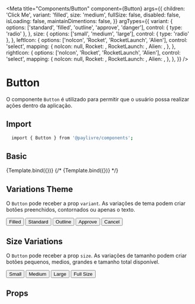

<Meta
  title="Components/Button"
  component={Button}
  args={{
    children: 'Click Me',
    variant: 'filled',
    size: 'medium',
    fullSize: false,
    disabled: false,
    isLoading: false,
    maintainDimentions: false,
  }}
  argTypes={{
    variant: {
      options: ['standard', 'filled', 'outline', 'approve', 'danger'],
      control: { type: 'radio' },
    },
    size: {
      options: ['small', 'medium', 'large'],
      control: { type: 'radio' },
    },
    leftIcon: {
      options: ['noIcon', 'Rocket', 'RocketLaunch', 'Alien'],
      control: 'select',
      mapping: {
        noIcon: null,
        Rocket: <Rocket size={32} weight="fill" />,
        RocketLaunch: <RocketLaunch size={32} weight="fill" />,
        Alien: <Alien size={32} weight="fill" />,
      },
    },
    rightIcon: {
      options: ['noIcon', 'Rocket', 'RocketLaunch', 'Alien'],
      control: 'select',
      mapping: {
        noIcon: null,
        Rocket: <Rocket size={32} weight="fill" />,
        RocketLaunch: <RocketLaunch size={32} weight="fill" />,
        Alien: <Alien size={32} weight="fill" />,
      },
    },
  }}
/>


# Button

O componente `Button` é utilizado para permitir que o usuário possa realizar ações dentro da aplicação.

## Import

```sh
  import { Button } from '@paylivre/components';
```

## Basic

<Canvas>
  <Story name="Default">{Template.bind({})}</Story>
  {/* <Story
    name="Standard"
    args={{
      variant: 'standard',
    }}
  >
    {Template.bind({})}
  </Story> */}
</Canvas>

## Variations Theme

O `Button` pode receber a prop `variant`. As variações de tema podem criar botões preenchidos, contornados ou apenas o texto.

<Canvas>
  <Story name="Thema">
    <Button m="0.5rem" variant="filled">
      Filled
    </Button>
    <Button m="0.5rem" variant="standard">
      Standard
    </Button>
    <Button m="0.5rem" variant="outline">
      Outline
    </Button>
    <Button m="0.5rem" variant="approve">
      Approve
    </Button>
    <Button m="0.5rem" variant="danger">
      Cancel
    </Button>
  </Story>
</Canvas>

## Size Variations

O `Button` pode receber a prop `size`. As variações de tamanho podem criar botões pequenos, medios, grandes e tamanho total disponível.

<Canvas>
  <Story name="Size">
    <Button m="0.5rem" variant="filled" size="small">
      Small
    </Button>
    <Button m="0.5rem" variant="filled" size="medium">
      Medium
    </Button>
    <Button m="0.5rem" variant="filled" size="large">
      Large
    </Button>
    <Button variant="filled" fullSize>
      Full Size
    </Button>
  </Story>
</Canvas>

## Props

<ArgsTable of={Button} />
